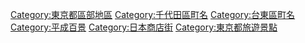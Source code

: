 {{Commonscat|Akihabara}}
{{catmore}}

{{DEFAULTSORT:Akihabara}}
[[Category:東京都區部地區|Category:東京都區部地區]]
[[Category:千代田區町名|Category:千代田區町名]]
[[Category:台東區町名|Category:台東區町名]]
[[Category:平成百景|Category:平成百景]]
[[Category:日本商店街|Category:日本商店街]]
[[Category:東京都旅遊景點|Category:東京都旅遊景點]]